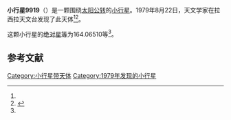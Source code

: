 {{Infobox planet
| bgcolour = #FFFFC0
| name = 9919 Undset
| symbol = 
| image = 
| caption = 
| discovery = yes
| discovery_ref = 
| discoverer = {{link-en|英格瓦·克拉斯·拉格尔科维斯特|Claes-Ingvar Lagerkvist}}
| discovery_site = [[拉西拉天文台|拉西拉天文台]] 
| discovered = 1979年8月22日
| designations = yes
| mp_name = 
| named_after = 
| alt_names = 1979 QF1/ 1990 SK18 / 1994 UO2
| mp_category = [[主带小行星|主带小行星]]
| orbit_ref = <ref name="a">[http://ssd.jpl.nasa.gov/sbdb.cgi?sstr=9919 9919 Undset] {{Wayback|url=http://ssd.jpl.nasa.gov/sbdb.cgi?sstr=9919 |date=20140902003606 }}，小行星數據庫瀏覽器（JPL Small-Body Database Browser）－[[美国国家航空航天局|美国国家航空航天局]]喷气推进实验室</ref>
| epoch = 2456400.5 (2013年4月18日更新)
| aphelion = {{convert|2.8797636|AU|km|3|abbr=on|lk=out}}
| perihelion = {{convert|1.8792842|AU|km|3|abbr=on}}
| semimajor = {{convert|2.3795239|AU|km|3|abbr=on}}
| eccentricity = 0.2102268
| period = 1340.705975 [[日|日]]<br />3.67[[儒略年|儒略年]]
| avg_speed = 
| inclination = 1.60601
| asc_node = 212.59013
| mean_anomaly = 
| arg_peri = 164.06510
| satellites = 
| physical_characteristics = yes
| dimensions = 
| mass = 
| density = 
| surface_grav = 
| escape_velocity = 
| sidereal_day = 
| axial_tilt = 
| pole_ecliptic_lat = 
| pole_ecliptic_lon = 
| albedo = 
| temperatures= 
| temp_name1 = 
| mean_temp_1 = 
| max_temp_1 = 
| temp_name2 = 
| max_temp_2 = 
| spectral_type = 
| abs_magnitude = 164.06510
}}

'''小行星9919'''（{{lang-en|9919 Undset}}）是一颗围绕[[太阳|太阳]][[公转|公转]]的[[小行星|小行星]]。1979年8月22日，天文学家{{link-en|英格瓦·克拉斯·拉格尔科维斯特|Claes-Ingvar Lagerkvist}}在拉西拉天文台发现了此天体<ref name="a" /><ref>{{cite news|title=小行星列表|url=http://cfa-www.harvard.edu/iau/lists/NumberedMPs.txt|accessdate=2013-07-08|newspaper=哈佛大学|archive-date=2008-05-17|archive-url=https://web.archive.org/web/20080517010638/http://cfa-www.harvard.edu/iau/lists/NumberedMPs.txt|dead-url=no}}</ref>。

这颗小行星的[[绝对星等|绝对星等]]为164.06510等<ref name="a" />。

==参考文献==
{{reflist}}
{{Minor Planet Number|[[小行星9918|小行星9918]]|[[小行星9920|小行星9920]]}}

{{小天体}}

[[Category:小行星带天体|Category:小行星带天体]]
[[Category:1979年发现的小行星|Category:1979年发现的小行星]]

{{asteroid-stub}}